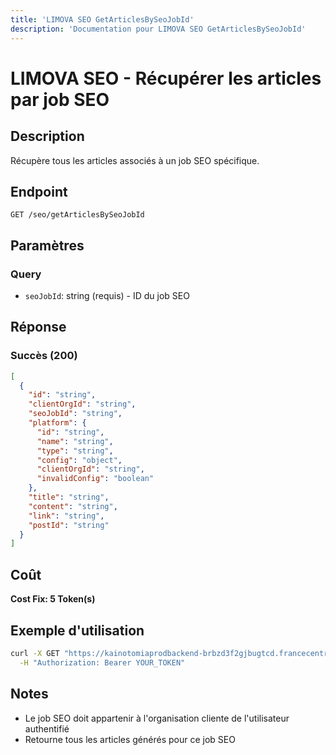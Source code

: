 ```yaml
---
title: 'LIMOVA SEO GetArticlesBySeoJobId'
description: 'Documentation pour LIMOVA SEO GetArticlesBySeoJobId'
---
```


# LIMOVA SEO - Récupérer les articles par job SEO

## Description
Récupère tous les articles associés à un job SEO spécifique.

## Endpoint
```
GET /seo/getArticlesBySeoJobId
```

## Paramètres

### Query
- `seoJobId`: string (requis) - ID du job SEO

## Réponse

### Succès (200)
```json
[
  {
    "id": "string",
    "clientOrgId": "string",
    "seoJobId": "string",
    "platform": {
      "id": "string",
      "name": "string",
      "type": "string",
      "config": "object",
      "clientOrgId": "string",
      "invalidConfig": "boolean"
    },
    "title": "string",
    "content": "string",
    "link": "string",
    "postId": "string"
  }
]
```

## Coût
**Cost Fix: 5 Token(s)**

## Exemple d'utilisation

```bash
curl -X GET "https://kainotomiaprodbackend-brbzd3f2gjbugtcd.francecentral-01.azurewebsites.net/seo/getArticlesBySeoJobId?seoJobId=job-id-123" \
  -H "Authorization: Bearer YOUR_TOKEN"
```

## Notes
- Le job SEO doit appartenir à l'organisation cliente de l'utilisateur authentifié
- Retourne tous les articles générés pour ce job SEO 
